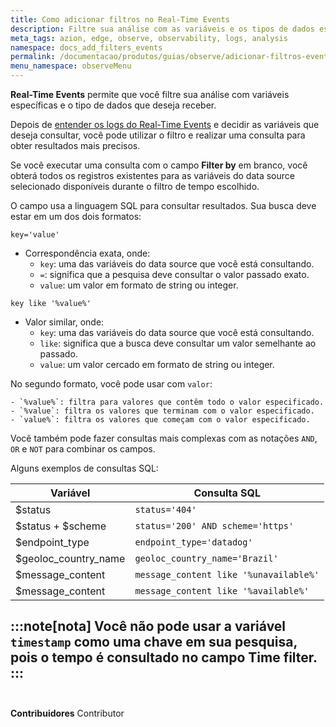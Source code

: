 ```yaml
---
title: Como adicionar filtros no Real-Time Events
description: Filtre sua análise com as variáveis e os tipos de dados específicos que você deseja receber.
meta_tags: azion, edge, observe, observability, logs, analysis
namespace: docs_add_filters_events
permalink: /documentacao/produtos/guias/observe/adicionar-filtros-events/
menu_namespace: observeMenu
---
```


**Real-Time Events** permite que você filtre sua análise com variáveis específicas e o tipo de dados que deseja receber.

Depois de [entender os logs do Real-Time Events](xxx) e decidir as variáveis que deseja consultar, você pode utilizar o filtro e realizar uma consulta para obter resultados mais precisos.

Se você executar uma consulta com o campo **Filter by** em branco, você obterá todos os registros existentes para as variáveis do data source selecionado disponíveis durante o filtro de tempo escolhido.

O campo usa a linguagem SQL para consultar resultados. Sua busca deve estar em um dos dois formatos:

`key='value'`

- Correspondência exata, onde:
   - `key`: uma das variáveis do data source que você está consultando.
   - `=`: significa que a pesquisa deve consultar o valor passado exato.
   - `value`: um valor em formato de string ou integer.

`key like '%value%'`

- Valor similar, onde:
   - `key`: uma das variáveis do data source que você está consultando.
   - `like`: significa que a busca deve consultar um valor semelhante ao passado.
   - `value`: um valor cercado em formato de string ou integer.

No segundo formato, você pode usar com `valor`:

    - `%value%`: filtra para valores que contêm todo o valor especificado.
    - `%value`: filtra os valores que terminam com o valor especificado.
    - `value%`: filtra os valores que começam com o valor especificado.

Você também pode fazer consultas mais complexas com as notações `AND`, `OR` e `NOT` para combinar os campos.

Alguns exemplos de consultas SQL:

| Variável | Consulta SQL |
| -------- | ------------ |
| $status | `status='404'` |
| $status + $scheme | `status='200' AND scheme='https'` |
| $endpoint_type | `endpoint_type='datadog'` |
| $geoloc_country_name | `geoloc_country_name='Brazil'` |
| $message_content | `message_content like '%unavailable%'` |
| $message_content | `message_content like '%available%'` |

:::note[nota]
Você não pode usar a variável `timestamp` como uma chave em sua pesquisa, pois o tempo é consultado no campo **Time filter**.
:::
<br /><br />
---


**Contribuidores** <ContributorList>Contributor</ContributorList>
